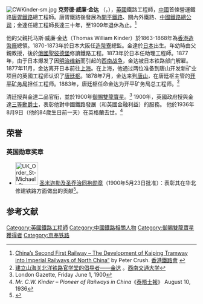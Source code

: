 {{Otheruses|金達|other=同名或類似名的其它條目描述}}
[[File:CWKinder-sm.jpg|right]]
{{京奉铁路侧边栏}}
'''克劳德·威廉·金达''' （{{lang-en|'''Claude William Kinder [[聖米迦勒及聖喬治勳章|C.M.G.]]'''}}，{{bd|1852年||1936年|8月9日||CatIdx=K}}），[[英國|英國]]鐵路工程師，[[中國|中國]]首條營運鐵路[[唐胥鐵路|唐胥鐵路]]總工程師。唐胥鐵路後發展為[[開平鐵路|開平鐵路]]、關內外鐵路、[[中国铁路总公司_(清朝)|中國鐵路總公司]]；金達任總工程師長達三十年，至1909年退休為止。<ref>[http://www.hkrs.org.hk/mcorner/memword/kaiping/ China’s  Second First Railway – The Development of Kaiping Tramway into Imperial Railways of North China”] {{Wayback|url=http://www.hkrs.org.hk/mcorner/memword/kaiping/ |date=20170222140351 }} by Peter Crush. [http://www.hkrs.org.hk/index_e.htm 香港鐵路會] {{Wayback|url=http://www.hkrs.org.hk/index_e.htm |date=20161016154506 }}</ref>

他的父親托马斯·威廉·金达（Thomas William Kinder）於1863-1868年為[[香港造幣廠|香港造幣廠]]總領。1870-1873年於日本大阪任[[造幣局_(日本)|造幣寮]]總監。金達於[[日本|日本]]出生。年幼時由父親教授，後於[[俄國|俄國]][[聖彼德堡|聖彼德堡]]修讀鐵路工程。1873年於日本任助理工程師。1877年，由于日本爆发了因[[明治维新|明治维新]]而引起的[[西南战争|西南战争]]，金达被日本铁路部门解雇。 
1877年11月，金达离开日本前往[[上海|上海]]。在上海，他通过两位准备到唐山开发新矿业项目的英國工程师认识了[[唐廷枢|唐廷枢]]。1878年7月，金达来到[[唐山|唐山]]，在唐廷枢主管的[[开平矿务局|开平矿务局]]担任工程师。1883年，唐廷枢任命金达为开平矿务局总工程师。<ref>[http://120.swjtu.edu.cn/ShowNews-3816-0-1.shtml 建立山海关北洋铁路官学堂的倡导者——金达] {{Wayback|url=http://120.swjtu.edu.cn/ShowNews-3816-0-1.shtml |date=20161101102128 }}。[[西南交通大学|西南交通大学]]</ref>

清廷授與金達二品官衔，並於1900年[[御賜雙龍寶星|御賜雙龍寶星]]。<ref>London Gazette, Friday June 1, 1900</ref>
1900年，英國政府授與金達[[聖米迦勒及聖喬治勳章|三等勳爵士]]，表彰他對中國鐵路發展（和英國金融利益）的服務。 他於1936年8月9日（他的84歲生日前一天）在英格蘭{{link-en|丘爾特|Churt}}去世。<ref>''Mr. C.W. Kinder – Pioneer of Railways in China''《[[泰晤士報|泰晤士報]]》 August 10, 1936</ref>

==荣誉==
===英国勋章奖章===
* [[File:UK_Order_St-Michael_St-George_ribbon.svg|60px]] [[圣米迦勒及圣乔治勋章|圣米迦勒及圣乔治同袍勋章]]（1900年5月23日批准）：表彰其在华北修建铁路方面做出的贡献<ref>{{en}}{{cite journal |title=Chancery of the Order of Saint Michael and Saint Geroge, May 23,1900 |url=https://www.thegazette.co.uk/London/issue/27198/page/3498 |journal=[[伦敦宪报|The London Gazette]] |publisher= |volume=27198 |date=1900-06-01 |page=3498 |access-date=2021-11-19 |archive-date=2022-05-15 |archive-url=https://web.archive.org/web/20220515234745/https://www.thegazette.co.uk/London/issue/27198/page/3498 |dead-url=no }}</ref>。

== 参考文献 ==
{{reflist}}

{{DEFAULTSORT:Kinder}}

[[Category:英國鐵路工程師|Category:英國鐵路工程師]]
[[Category:中國鐵路相關人物|Category:中國鐵路相關人物]]
[[Category:御賜雙龍寶星獲得者|Category:御賜雙龍寶星獲得者]]
[[Category:京奉铁路|Category:京奉铁路]]